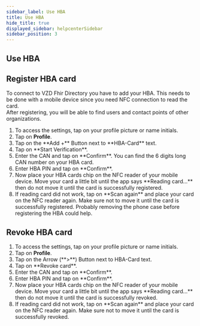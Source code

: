 ```yaml
---
sidebar_label: Use HBA
title: Use HBA
hide_title: true
displayed_sidebar: helpcenterSidebar
sidebar_position: 3
---
```




<div class="hero hero--primary">
  <div class="container">
    <h2 class="hero__title">Use HBA</h2>
  </div>
</div>

## Register HBA card

To connect to VZD Fhir Directory you have to add your HBA. This needs to be done with
a mobile device since you need NFC connection to read the card.  
After registering, you will be able to find users and contact points of other organizations.

<Tabs>
  <TabItem value="mobile" label="Mobile">
  <ol>
    <li>To access the settings, tap on your profile picture or name initials.</li>
    <li>Tap on <b>Profile</b>.</li>
    <li>Tap on the **Add +** Button next to **HBA-Card** text.</li>
    <li>Tap on **Start Verification**.</li>
    <li>Enter the CAN and tap on **Confirm**. You can find the 6 digits long CAN number on your HBA card.</li>
    <li>Enter HBA PIN and tap on **Confirm**.</li>
    <li>Now place your HBA cards chip on the NFC reader of your mobile device. Move your card a little bit until the app says **Reading card...** then do not move it until the card is successfully registered.</li>
    <li>If reading card did not work, tap on **Scan again** and place your card on the NFC reader again. Make sure not to move it until the card is successfully registered. Probably removing the phone case before registering the HBA could help.</li>
  </ol>
  </TabItem>
</Tabs>


## Revoke HBA card

<Tabs>
  <TabItem value="mobile" label="Mobile">
  <ol>
    <li>To access the settings, tap on your profile picture or name initials.</li>
    <li>Tap on <b>Profile</b>.</li>
    <li>Tap on the Arrow (**>**) Button next to HBA-Card text.</li>
    <li>Tap on **Revoke card**.</li>
    <li>Enter the CAN and tap on **Confirm**.</li>
    <li>Enter HBA PIN and tap on **Confirm**.</li>
    <li>Now place your HBA cards chip on the NFC reader of your mobile device. Move your card a little bit until the app says **Reading card...** then do not move it until the card is successfully revoked.</li>
    <li>If reading card did not work, tap on **Scan again** and place your card on the NFC reader again. Make sure not to move it until the card is successfully revoked.</li>
  </ol>
  </TabItem>
</Tabs>

